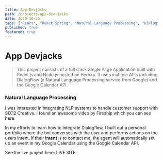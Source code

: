 ```yaml
---
title: App Devjacks
path: /projects/app-dev-jacks
date: 2020-10-25
tags: ["React", "React Spring", "Natural Language Processing", "Dialogflow"]
published: true
featured: true
---
```



# App Devjacks

> This project consists of a full stack Single Page Application built with React.js and Node.js hosted on Heroku.
It uses multiple APIs including <ExternalLink to="https://cloud.google.com/dialogflow">DialogFlow</ExternalLink> (a Natural Language Processing service from Google)
and the <ExternalLink to="https://developers.google.com/calendar">Google Calendar API.</ExternalLink>




### Natural Language Processing
I was interested in integrating NLP systems to handle customer support with <ExternalLink to="https://six12creative.com">SIX12 Creative</ExternalLink>.
I found an awesome video by <ExternalLink to="https://fireship.io/">Fireship</ExternalLink> which you can see <ExternalLink to="https://www.youtube.com/watch?v=0NXqwT3Y09E&ab_channel=Fireship">here</ExternalLink>.

In my efforts to learn how to integrate Dialogflow, I built out a personal portfolio where the bot converses with the user and performs actions on the users intent. If their **intent** is to contact me, the agent will automatically set up an event in my Google Calendar using the Google Calendar API.

See the live project here: <ExternalLink to="https://app.devjacks.com/">LIVE SITE</ExternalLink>

